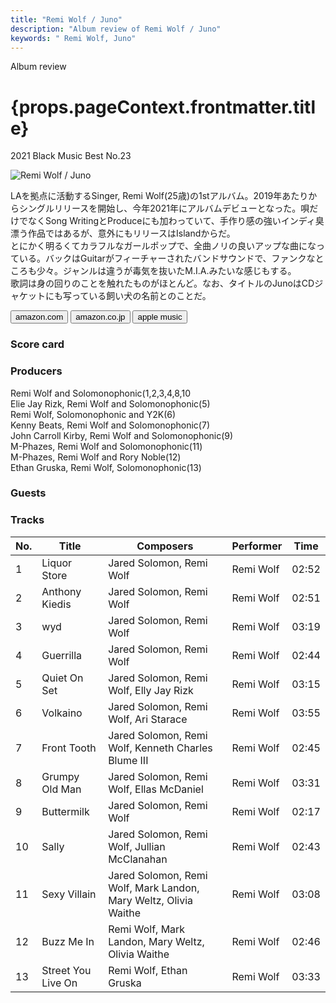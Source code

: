 ```yaml
---
title: "Remi Wolf / Juno"
description: "Album review of Remi Wolf / Juno"
keywords: " Remi Wolf, Juno"
---
```





<p className="largeP">Album review</p>
<h1 className="h1--no--margin">{props.pageContext.frontmatter.title}</h1>
<p className="largeP">
  <Link to="/best50/2021/">2021 Black Music Best No.23</Link>
</p>

<Row  className="image-card-group">
	<Column colMd={"3"} colLg={"4"} noGutterMdLeft="">
       <ImageCard>

![Remi Wolf / Juno](../../images/cd/remiwolf1L.jpg)

</ImageCard>
	</Column>
	<Column colMd={"4"} colLg={"8"} noGutterMdLeft="">
		<p>
			LAを拠点に活動するSinger, Remi Wolf(25歳)の1stアルバム。2019年あたりからシングルリリースを開始し、今年2021年にアルバムデビューとなった。唄だけでなくSong WritingとProduceにも加わっていて、手作り感の強いインディ臭漂う作品ではあるが、意外にもリリースはIslandからだ。
			<br/>とにかく明るくてカラフルなガールポップで、全曲ノリの良いアップな曲になっている。バックはGuitarがフィーチャーされたバンドサウンドで、ファンクなところも少々。ジャンルは違うが毒気を抜いたM.I.A.みたいな感じもする。
			<br/>歌詞は身の回りのことを触れたものがほとんど。なお、タイトルのJunoはCDジャケットにも写っている飼い犬の名前とのことだ。
		</p>
		<div>
		  <Button className="button-right-mergin"  href="https://amzn.to/3yZHT3y" kind="primary" size="small" renderIcon={ArrowUpRight24}>
  	    amazon.com
  	  </Button>
  	  <Button className="button-right-mergin"  href="https://amzn.to/3yZbU36" kind="secondary" size="small" renderIcon={ArrowUpRight24}>
  	    amazon.co.jp
  	  </Button>
			<Button className="button-right-mergin"  href="https://apple.co/32yUmia" kind="tertiary" size="small" renderIcon={ArrowUpRight24}>
  	   	apple music
  	  </Button>
			<AdvJS2/>
		</div>
	</Column>
</Row>
<Row >
	<Column colMd={"4"} colLg={"4"} noGutterMdLeft="">
		<div>
		  <h3>Score card</h3>
			<SliderJS1 value="5" />
		  <SliderJS2 value="2" />
			<SliderJS3 value="1" />
		  <SliderJS4 value="9" />
		</div>
	</Column>
	<Column colMd={"8"} colLg={"8"} noGutterMdLeft="">
		<div>
			<h3>Producers</h3>
			<p>
				Remi Wolf and  Solomonophonic(1,2,3,4,8,10
				<br/>Elie Jay Rizk, Remi Wolf and Solomonophonic(5)
				<br/>Remi Wolf, Solomonophonic and Y2K(6)
				<br/>Kenny Beats, Remi Wolf and Solomonophonic(7)
				<br/>John Carroll Kirby, Remi Wolf and Solomonophonic(9)
				<br/>M-Phazes, Remi Wolf and Solomonophonic(11)
				<br/>M-Phazes, Remi Wolf and Rory Noble(12)
				<br/>Ethan Gruska, Remi Wolf, Solomonophonic(13)
			</p>
			<h3>Guests</h3>
			<p>
			</p>
		</div>
	</Column>
</Row>

<h3>Tracks</h3>

| No. | Title              | Composers                                                        | Performer | Time  |
| --- | ------------------ | ---------------------------------------------------------------- | --------- | ----- |
| 1   | Liquor Store       | Jared Solomon, Remi Wolf                                         | Remi Wolf | 02:52 |
| 2   | Anthony Kiedis     | Jared Solomon, Remi Wolf                                         | Remi Wolf | 02:51 |
| 3   | wyd                | Jared Solomon, Remi Wolf                                         | Remi Wolf | 03:19 |
| 4   | Guerrilla          | Jared Solomon, Remi Wolf                                         | Remi Wolf | 02:44 |
| 5   | Quiet On Set       | Jared Solomon, Remi Wolf, Elly Jay Rizk                          | Remi Wolf | 03:15 |
| 6   | Volkaino           | Jared Solomon, Remi Wolf, Ari Starace                            | Remi Wolf | 03:55 |
| 7   | Front Tooth        | Jared Solomon, Remi Wolf, Kenneth Charles Blume III              | Remi Wolf | 02:45 |
| 8   | Grumpy Old Man     | Jared Solomon, Remi Wolf, Ellas McDaniel                         | Remi Wolf | 03:31 |
| 9   | Buttermilk         | Jared Solomon, Remi Wolf                                         | Remi Wolf | 02:17 |
| 10  | Sally              | Jared Solomon, Remi Wolf, Jullian McClanahan                     | Remi Wolf | 02:43 |
| 11  | Sexy Villain       | Jared Solomon, Remi Wolf, Mark Landon, Mary Weltz, Olivia Waithe | Remi Wolf | 03:08 |
| 12  | Buzz Me In         | Remi Wolf, Mark Landon, Mary Weltz, Olivia Waithe                | Remi Wolf | 02:46 |
| 13  | Street You Live On | Remi Wolf, Ethan Gruska                                          | Remi Wolf | 03:33 |
